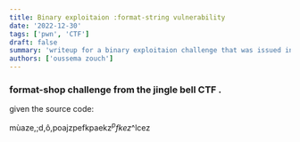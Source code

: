 ---
title: Binary exploitaion :format-string vulnerability
date: '2022-12-30'
tags: ['pwn', 'CTF']
draft: false
summary: 'writeup for a binary exploitaion challenge that was issued in the jingle bell CTF (format-string vulnerability).'
authors: ['oussema zouch']
---
### format-shop challenge from the jingle bell CTF .
given the source code:

mùaze,;d,ô,poajzpefkpaekz$^pfkez$^lcez




